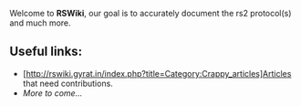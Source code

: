 Welcome to '''RSWiki''', our goal is to accurately document the rs2 protocol(s) and much more.

== Useful links: ==
* [http://rswiki.gyrat.in/index.php?title=Category:Crappy_articles]Articles that need contributions.
* ''More to come...''
